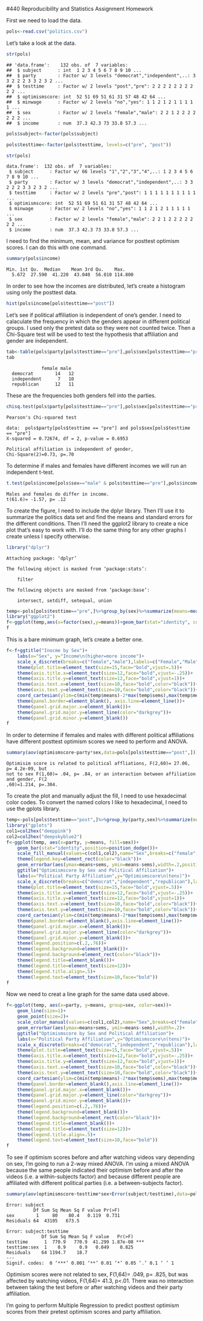 #440 Reproducibility and Statistics Assignment Homework

<!-- This is an Rmd comment. -->
<!--
You can make comments several lines long by inserting
the text in between the the start and the end of the 
comment.

Comments are where I'll tell you what to do. You should
use the space directly below the comments to do what
the comment asks. You should also describe what you're
doing to make it obvious to the reader so they can
easily follow your logic in a fully reproducible way.
For any statistical tests you run, you should explain
the results in plain English and present the statistics
as you would in an APA style manuscript. For any symbols
you don't know how to use/can't use, feel free to use the name
instead (e.g. alpha)
--> 

<!-- Load the politics.csv data file. -->
First we need to load the data. 

```r
pols<-read.csv("politics.csv") 
```



<!-- 
Check the structure.
subject, party, testtime, minwage, and sex need to be factors.
optimismscore and income should be integer and numeric vectors.
Fix any variables that aren't right.
-->
Let's take a look at the data.
```r
str(pols)
```
```
## 'data.frame':    132 obs. of  7 variables:
##  $ subject      : int  1 2 3 4 5 6 7 8 9 10 ...
##  $ party        : Factor w/ 3 levels "democrat","independent",..: 3 3 2 2 2 3 3 2 3 2 ...
##  $ testtime     : Factor w/ 2 levels "post","pre": 2 2 2 2 2 2 2 2 2 2 ...
##  $ optimismscore: int  52 51 69 51 61 31 57 48 42 64 ...
##  $ minwage      : Factor w/ 2 levels "no","yes": 1 1 2 1 2 1 1 1 1 1 ...
##  $ sex          : Factor w/ 2 levels "female","male": 2 2 1 2 2 2 2 2 2 2 ...
##  $ income       : num  37.3 42.3 73 33.8 57.3 ...
```
```r
pols$subject<-factor(pols$subject)
```
```r
pols$testtime<-factor(pols$testtime, levels=c("pre", "post"))
```
```r
str(pols)
```
```
data.frame':  132 obs. of  7 variables:
 $ subject      : Factor w/ 66 levels "1","2","3","4",..: 1 2 3 4 5 6 7 8 9 10 ...
 $ party        : Factor w/ 3 levels "democrat","independent",..: 3 3 2 2 2 3 3 2 3 2 ...
 $ testtime     : Factor w/ 2 levels "pre","post": 1 1 1 1 1 1 1 1 1 1 ...
 $ optimismscore: int  52 51 69 51 61 31 57 48 42 64 ...
 $ minwage      : Factor w/ 2 levels "no","yes": 1 1 2 1 2 1 1 1 1 1 ...
 $ sex          : Factor w/ 2 levels "female","male": 2 2 1 2 2 2 2 2 2 2 ...
 $ income       : num  37.3 42.3 73 33.8 57.3 ...
```

<!-- Find the minimum, mean, and variance for posttest
optimism scores. -->
I need to find the minimum, mean, and variance for posttest optimism scores. I can do this with one command.

```r
summary(pols$income)
```
```
Min. 1st Qu.  Median    Mean 3rd Qu.    Max. 
  5.672  27.590  41.220  43.040  56.010 114.800 
```

<!-- Create a histogram of posttest optimism scores.
Feel free to use the default ugly settings since
we didn't cover how to do this in ggplot2. If
you're a real go-getter, see if you can figure
out how to make a prettier histogram with better
labels, etc. using ggplot2. -->
In order to see how the incomes are distributed, let's create a histogram using only the 
posttest data.

```r
hist(pols$income[pols$testtime=="post"])
```

<!-- Run a test to determine whether political affiliation
is independent of one's gender.
Present the data supporting your analyses in graphical or
tabular form.
-->
Let's see if political affiliation is independent of one's gender. I need to calaculate the frequency in which the genders appear in different political groups. I used only the pretest data so they were not counted twice.
Then a Chi-Square test will be used to test the hypothesis that affiliation 
and gender are independent. 

```r
tab<-table(pols$party[pols$testtime=="pre"],pols$sex[pols$testtime=="pre"])
tab
```

```
             female male
  democrat        14   12
  independent      7   10
  republican      12   11
```

These are the frequencies both genders fell into the parties. 
```r
chisq.test(pols$party[pols$testtime=="pre"],pols$sex[pols$testtime=="pre"])
```
```
Pearson's Chi-squared test

data:  pols$party[pols$testtime == "pre"] and pols$sex[pols$testtime == "pre"]
X-squared = 0.72674, df = 2, p-value = 0.6953
```

```
Political affiliation is independent of gender, 
Chi-Square(2)=0.73, p=.70
```

<!-- Run a test to determine whether or not males and females
have different incomes.
Create a graph to display your data that includes the relevant
means and standard errors.-->

To determine if males and females have different incomes we will run an 
independent t-test.

```r
t.test(pols$income[pols$sex=="male" & pols$testtime=="pre"],pols$income[pols$sex=="female" & pols$testtime=="pre"])
```

```
Males and females do differ in income.
t(61.6)= -1.57, p= .12
```

To create the figure, I need to include the dplyr library. Then
I'll use it to summarize the politics data set and find the means
and standard errors for the different conditions. Then I'll need
the ggplot2 library to create a nice plot that's easy to work with.
I'll do the same thing for any other graphs I create unless I
specify otherwise.
```r
library("dplyr")
```
```
Attaching package: ‘dplyr’

The following object is masked from ‘package:stats’:

    filter

The following objects are masked from ‘package:base’:

    intersect, setdiff, setequal, union
```
```r
temp<-pols[pols$testtime=="pre",]%>%group_by(sex)%>%summarize(means=mean(income),sems=sd(optimismscore)/sqrt(length(optimismscore)))
library("ggplot2")
f<-ggplot(temp,aes(x=factor(sex),y=means))+geom_bar(stat="identity", color="black",fill=c("deeppink","deepskyblue2"))+geom_errorbar(aes(ymax=means+sems, ymin=means-sems), width=.1)
f
```

This is a bare minimum graph, let's create a better one.  

```r
f<-f+ggtitle("Inocme by Sex")+
    labs(x="Sex", y="Income\n(higher=more income")+
    scale_x_discrete(breaks=c("female","male"),labels=c("Female","Male"))+
    theme(plot.title=element_text(size=15,face="bold",vjust=.5))+
    theme(axis.title.x=element_text(size=12,face="bold",vjust=-.25))+
    theme(axis.title.y=element_text(size=12,face="bold",vjust=1))+
    theme(axis.text.x=element_text(size=10,face="bold",color="black"))+
    theme(axis.text.y=element_text(size=10,face="bold",color="black"))+
    coord_cartesian(ylim=c(min(temp$means)-2*max(temp$sems),max(temp$means)+2*max(temp$sems)))+
    theme(panel.border=element_blank(), axis.line=element_line())+
    theme(panel.grid.major.x=element_blank())+
    theme(panel.grid.major.y=element_line(color="darkgrey"))+
    theme(panel.grid.minor.y=element_blank())
f
```


<!-- See if male and females with different political affiliations
have different posttest optimism scores. Create a graph to display
your data that includes the relevant means and standard errors.-->

In order to determine if females and males with different political affiliations have different posttest optimism scores we need to perform and ANOVA. 

```r
summary(aov(optimismscore~party*sex,data=pols[pols$testtime=="post",]))
```

```
Optimisim score is related to political affliations, F(2,60)= 27.06, p= 4.2e-09, but 
not to sex F(1,60)= .04, p= .84, or an interaction between affiliation and gender, F(2
,60)=1.214, p=.304. 
```

To create the plot and manually adjust the fill, I need to use
hexadecimal color codes. To convert the named colors I like
to hexadecimal, I need to use the gplots library.

```r
temp<-pols[pols$testtime=="post",]%>%group_by(party,sex)%>%summarize(means=mean(optimismscore),sems=sd(optimismscore)/sqrt(length(optimismscore)))
library("gplots")
col1=col2hex("deeppink")
col2=col2hex("deepskyblue2")
f<-ggplot(temp, aes(x=party, y=means, fill=sex))+
    geom_bar(stat="identity",position=position_dodge())+
    scale_fill_manual(values=c(col1,col2),name="Sex",breaks=c("female","male"),labels=c("Female", "Male"))+
    theme(legend.key=element_rect(color="black"))+
    geom_errorbar(aes(ymax=means+sems, ymin=means-sems),width=.2,position=position_dodge(.9))+
    ggtitle("Optimismscore by Sex and Political Affiliation")+
    labs(x="Political Party Affiliation",y="Optimismscore\n(tens)")+
    scale_x_discrete(breaks=c("democrat","independent","republican"),labels=c("Democrat","Independent","Republican"))+
    theme(plot.title=element_text(size=15,face="bold",vjust=.5))+
    theme(axis.title.x=element_text(size=12,face="bold",vjust=-.25))+
    theme(axis.title.y=element_text(size=12,face="bold",vjust=1))+
    theme(axis.text.x=element_text(size=10,face="bold",color="black"))+
    theme(axis.text.y=element_text(size=10,face="bold",color="black"))+
    coord_cartesian(ylim=c(min(temp$means)-2*max(temp$sems),max(temp$means)+2*max(temp$sems)))+
    theme(panel.border=element_blank(),axis.line=element_line())+
    theme(panel.grid.major.x=element_blank())+
    theme(panel.grid.major.y=element_line(color="darkgrey"))+
    theme(panel.grid.minor.y=element_blank())+
    theme(legend.position=c(.2,.76))+
    theme(legend.background=element_blank())+
    theme(legend.background=element_rect(color="black"))+
    theme(legend.title=element_blank())+
    theme(legend.title=element_text(size=12))+
    theme(legend.title.align=.5)+
    theme(legend.text=element_text(size=10,face="bold"))
f
```


<!-- Create a line graph for the same data. With
error bars of course!-->

Now we need to creat a line graph for the same data used above. 

```r
f<-ggplot(temp, aes(x=party, y=means, group=sex, color=sex))+
    geom_line(size=1)+
    geom_point(size=2)+
    scale_color_manual(values=c(col1,col2),name="Sex",breaks=c("female","male"),labels=c("Female", "Male"))+
    geom_errorbar(aes(ymax=means+sems, ymin=means-sems),width=.2)+
    ggtitle("Optimismscore by Sex and Political Affiliation")+
    labs(x="Political Party Affiliation",y="Optimismscore\n(tens)")+
    scale_x_discrete(breaks=c("democrat","independent","republican"),labels=c("Democrat","Independent","Republican"))+
    theme(plot.title=element_text(size=15,face="bold",vjust=.5))+
    theme(axis.title.x=element_text(size=12,face="bold",vjust=-.25))+
    theme(axis.title.y=element_text(size=12,face="bold",vjust=1))+
    theme(axis.text.x=element_text(size=10,face="bold",color="black"))+
    theme(axis.text.y=element_text(size=10,face="bold",color="black"))+
    coord_cartesian(ylim=c(min(temp$means)-2*max(temp$sems),max(temp$means)+2*max(temp$sems)))+
    theme(panel.border=element_blank(),axis.line=element_line())+
    theme(panel.grid.major.x=element_blank())+
    theme(panel.grid.major.y=element_line(color="darkgrey"))+
    theme(panel.grid.minor.y=element_blank())+
    theme(legend.position=c(.2,.76))+
    theme(legend.background=element_blank())+
    theme(legend.background=element_rect(color="black"))+
    theme(legend.title=element_blank())+
    theme(legend.title=element_text(size=12))+
    theme(legend.title.align=.5)+
    theme(legend.text=element_text(size=10,face="bold"))
f
```

<!-- Run a test to see if optimism scores pre- and post
watching videos depends on sex.-->

To see if optimism scores before and after watching videos
vary depending on sex, I'm going to run a
2-way mixed ANOVA. I'm using a mixed ANOVA because the same
people indicated their optimism before and after the videos
(i.e. a within-subjects factor) and because different
people are affiliated with different political parties (i.e.
a between-subjects factor).

```r
summary(aov(optimismscore~testtime*sex+Error(subject/testtime),data=pols))
```

```
Error: subject
          Df Sum Sq Mean Sq F value Pr(>F)
sex        1     80    80.4   0.119  0.731
Residuals 64  43105   673.5               

Error: subject:testtime
             Df Sum Sq Mean Sq F value   Pr(>F)    
testtime      1  770.9   770.9  41.299 1.87e-08 ***
testtime:sex  1    0.9     0.9   0.049    0.825    
Residuals    64 1194.7    18.7                     
---
Signif. codes:  0 ‘***’ 0.001 ‘**’ 0.01 ‘*’ 0.05 ‘.’ 0.1 ‘ ’ 1
```



Optimism scores were not related to sex, F(1,64)= .049, p= .825, but was affected by watching videos, F(1,64)= 41.3, p<.01.  There was no interaction between taking the test before or after watching videos and their party affiliation.  



<!-- Run a Multiple Regression Analysis to see
whether you can predict someones posttest optimism
scores from their pretest optimism scores and party
affiliation. Create a figure that shows the distributions
of pre- and posttest optimism scores and sex and create
lines that best fit the data for both sexes regardless of
whether the lines are warranted based on the statistical
analyses-->

I'm going to perform Multiple Regression
to predict posttest optimism scores from their pretest optimism scores and party 
affiliation.  



